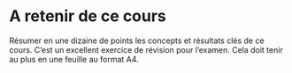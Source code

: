 # A retenir de ce cours

Résumer en une dizaine de points les concepts et résultats clés de ce cours. C'est un excellent exercice de révision pour l'examen. Cela doit tenir au plus en une feuille au format A4. 
